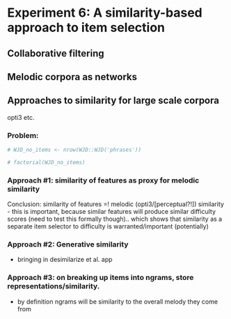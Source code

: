 

# Experiment 6: A similarity-based approach to item selection {#similarity_study}


## Collaborative filtering

## Melodic corpora as networks 



## Approaches to similarity for large scale corpora {#item_banks_and_similarity}

opti3 etc.

### Problem:

```r

# WJD_no_items <- nrow(WJD::WJD('phrases'))

```

```r

# factorial(WJD_no_items)

```


### Approach #1: similarity of features as proxy for melodic similarity

Conclusion: similarity of features =! melodic (opti3/[perceptual?!]) similarity
- this is important, because similar features will produce similar difficulty scores (need to test this formally though).. which shows that similarity as a separate item selector to difficulty is warranted/important (potentially)


### Approach #2: Generative similarity

- bringing in desimilarize et al. app


### Approach #3: on breaking up items into ngrams, store representations/similarity.
- by definition ngrams will be similarity to the overall melody they come from

